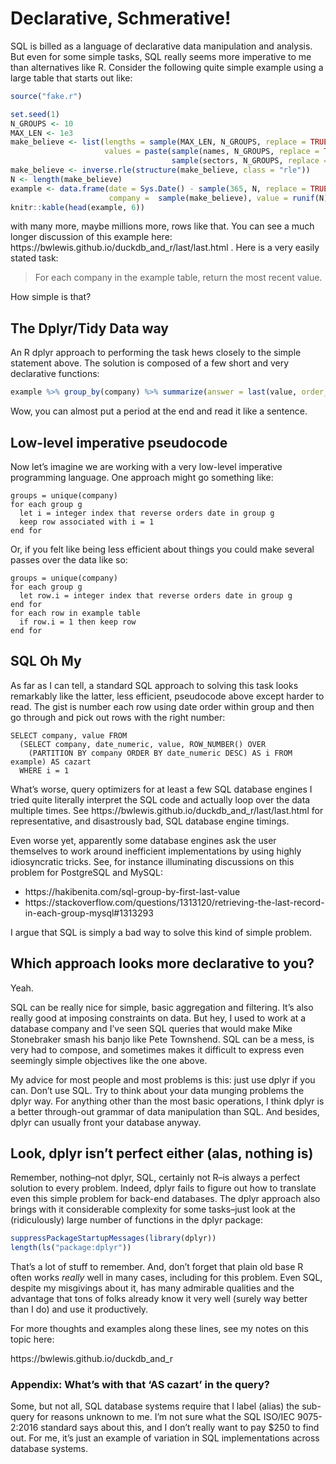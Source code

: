 # Declarative, Schmerative!

SQL is billed as a language of declarative data manipulation and analysis.
But even for some simple tasks, SQL really seems more imperative to me than
alternatives like R.  Consider the following quite simple example using a large
table that starts out like:

```r
source("fake.r")

set.seed(1)
N_GROUPS <- 10
MAX_LEN <- 1e3
make_believe <- list(lengths = sample(MAX_LEN, N_GROUPS, replace = TRUE),
                     values = paste(sample(names, N_GROUPS, replace = TRUE),
                                    sample(sectors, N_GROUPS, replace = TRUE)))
make_believe <- inverse.rle(structure(make_believe, class = "rle"))
N <- length(make_believe)
example <- data.frame(date = Sys.Date() - sample(365, N, replace = TRUE),
                      company =  sample(make_believe), value = runif(N), stringsAsFactors = TRUE)
knitr::kable(head(example, 6))
```
with many more, maybe millions more, rows like that. You can see a much
longer discussion of this example here:
https://bwlewis.github.io/duckdb_and_r/last/last.html .
Here is a very easily stated task:

> For each company in the example table, return the most recent value.

How simple is that?


## The Dplyr/Tidy Data way

An R dplyr approach to performing the task hews closely to the simple statement
above. The solution is composed of a few short and very declarative
functions:

```r
example %>% group_by(company) %>% summarize(answer = last(value, order_by = date))
```
Wow, you can almost put a period at the end and read it like a sentence.


## Low-level imperative pseudocode

Now let's imagine we are working with a very low-level imperative programming
language. One approach might go something like:

```
groups = unique(company)
for each group g
  let i = integer index that reverse orders date in group g
  keep row associated with i = 1
end for
```

Or, if you felt like being less efficient about things you could make several
passes over the data like so:

```
groups = unique(company)
for each group g
  let row.i = integer index that reverse orders date in group g
end for
for each row in example table
  if row.i = 1 then keep row
end for
```

## SQL Oh My

As far as I can tell, a standard SQL approach to solving this task looks
remarkably like the latter, less efficient, pseudocode above except harder to
read. The gist is number each row using date order within group and then go
through and pick out rows with the right number:

```
SELECT company, value FROM
  (SELECT company, date_numeric, value, ROW_NUMBER() OVER
    (PARTITION BY company ORDER BY date_numeric DESC) AS i FROM example) AS cazart
  WHERE i = 1
```

What's worse, query optimizers for at least a few SQL database engines I tried
quite literally interpret the SQL code and actually loop over the data
multiple times. See 
https://bwlewis.github.io/duckdb_and_r/last/last.html
for representative, and disastrously bad, SQL database engine timings.

Even worse yet, apparently some database engines ask the user themselves to work
around inefficient implementations by using highly idiosyncratic tricks. See, for
instance illuminating discussions on this problem for PostgreSQL and MySQL:

* https://hakibenita.com/sql-group-by-first-last-value
* https://stackoverflow.com/questions/1313120/retrieving-the-last-record-in-each-group-mysql#1313293

I argue that SQL is simply a bad way to solve this kind of simple problem.


## Which approach looks more declarative to you?

Yeah.

SQL can be really nice for simple, basic aggregation and filtering.  It's also
really good at imposing constraints on data.  But hey, I used to work at a
database company and I've seen SQL queries that would make Mike Stonebraker
smash his banjo like Pete Townshend. SQL can be a mess, is very had to compose,
and sometimes makes it difficult to express even seemingly simple objectives
like the one above.

My advice for most people and most problems is this: just use dplyr if you can.
Don't use SQL.  Try to think about your data munging problems the dplyr way.
For anything other than the most basic operations, I think dplyr is a better
through-out grammar of data manipulation than SQL.  And besides, dplyr can
usually front your database anyway.


## Look, dplyr isn't perfect either (alas, nothing is)

Remember, nothing--not dplyr, SQL, certainly not R--is always a perfect
solution to every problem. Indeed, dplyr fails to figure out how to translate
even this simple problem for back-end databases.  The dplyr approach also
brings with it considerable complexity for some tasks--just look at the
(ridiculously) large number of functions in the dplyr package:
```r
suppressPackageStartupMessages(library(dplyr))
length(ls("package:dplyr"))
```
That's a lot of stuff to remember.
And, don't forget that
plain old base R often works *really* well in many cases, including for this
problem. Even SQL, despite my misgivings about it, has many admirable qualities
and the advantage that tons of folks already know it very well (surely way
better than I do) and use it productively.

For more thoughts and examples along these lines, see my notes on this topic
here:

https://bwlewis.github.io/duckdb_and_r


### Appendix: What's with that 'AS cazart' in the query?

Some, but not all, SQL database systems require that I label (alias) the
sub-query for reasons unknown to me. I'm not sure what the SQL ISO/IEC
9075-2:2016 standard says about this, and I don't really want to pay $250 to
find out.  For me, it's just an example of variation in SQL implementations
across database systems.

<br/><br/>
